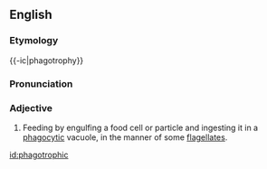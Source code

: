 
==English==
===Etymology===

{{-ic|phagotrophy}}
===Pronunciation===
{{rfp}}

===Adjective===
{{en-adj|-}}

# {{microbiology}} Feeding by engulfing a food cell or particle and ingesting it in a [[phagocytic]] vacuole, in the manner of some [[flagellate]]s.

[[id:phagotrophic]]
